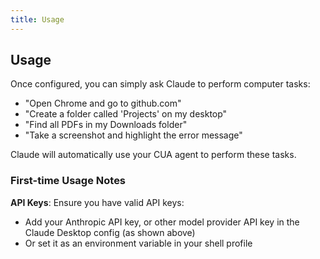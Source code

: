 ```yaml
---
title: Usage
---
```


## Usage

Once configured, you can simply ask Claude to perform computer tasks:

- "Open Chrome and go to github.com"
- "Create a folder called 'Projects' on my desktop"
- "Find all PDFs in my Downloads folder"
- "Take a screenshot and highlight the error message"

Claude will automatically use your CUA agent to perform these tasks.

### First-time Usage Notes

**API Keys**: Ensure you have valid API keys:

- Add your Anthropic API key, or other model provider API key in the Claude Desktop config (as shown above)
- Or set it as an environment variable in your shell profile
